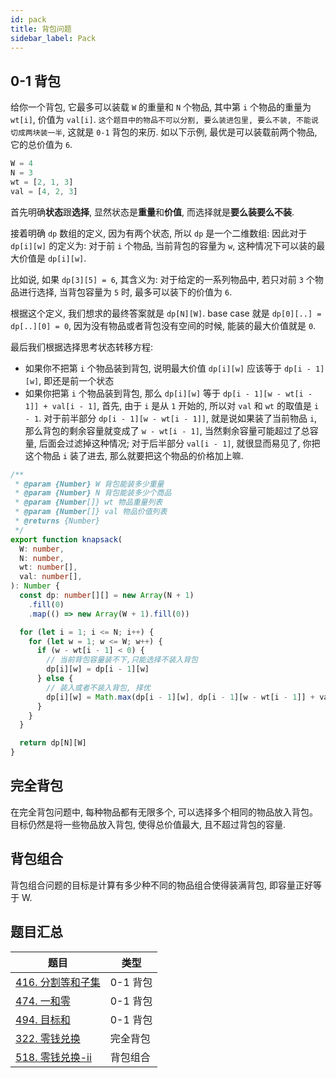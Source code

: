 ```yaml
---
id: pack
title: 背包问题
sidebar_label: Pack
---
```


## 0-1 背包

给你一个背包, 它最多可以装载 `W` 的重量和 `N` 个物品, 其中第 `i` 个物品的重量为 `wt[i]`, 价值为 `val[i]`. `这个题目中的物品不可以分割, 要么装进包里, 要么不装, 不能说切成两块装一半`, 这就是 `0-1` 背包的来历. 如以下示例, 最优是可以装载前两个物品, 它的总价值为 `6`.

```ts
W = 4
N = 3
wt = [2, 1, 3]
val = [4, 2, 3]
```

首先明确**状态**跟**选择**, 显然状态是**重量**和**价值**, 而选择就是**要么装要么不装**.

接着明确 `dp` 数组的定义, 因为有两个状态, 所以 `dp` 是一个二维数组: 因此对于 `dp[i][w]` 的定义为: 对于前 `i` 个物品, 当前背包的容量为 `w`, 这种情况下可以装的最大价值是 `dp[i][w]`.

比如说, 如果 `dp[3][5] = 6`, 其含义为: 对于给定的一系列物品中, 若只对前 `3` 个物品进行选择, 当背包容量为 `5` 时, 最多可以装下的价值为 `6`.

根据这个定义, 我们想求的最终答案就是 `dp[N][W]`. base case 就是 `dp[0][..] = dp[..][0] = 0`, 因为没有物品或者背包没有空间的时候, 能装的最大价值就是 `0`.

最后我们根据选择思考状态转移方程:

- 如果你不把第 `i` 个物品装到背包, 说明最大价值 `dp[i][w]` 应该等于 `dp[i - 1][w]`, 即还是前一个状态
- 如果你把第 `i` 个物品装到背包, 那么 `dp[i][w]` 等于 `dp[i - 1][w - wt[i - 1]] + val[i - 1]`, 首先, 由于 `i` 是从 `1` 开始的, 所以对 `val` 和 `wt` 的取值是 `i - 1`. 对于前半部分 `dp[i - 1][w - wt[i - 1]]`, 就是说如果装了当前物品 `i`, 那么背包的剩余容量就变成了 `w - wt[i - 1]`, 当然剩余容量可能超过了总容量, 后面会过滤掉这种情况; 对于后半部分 `val[i - 1]`, 就很显而易见了, 你把这个物品 `i` 装了进去, 那么就要把这个物品的价格加上嘛.

```ts
/**
 * @param {Number} W 背包能装多少重量
 * @param {Number} N 背包能装多少个商品
 * @param {Number[]} wt 物品重量列表
 * @param {Number[]} val 物品价值列表
 * @returns {Number}
 */
export function knapsack(
  W: number,
  N: number,
  wt: number[],
  val: number[],
): Number {
  const dp: number[][] = new Array(N + 1)
    .fill(0)
    .map(() => new Array(W + 1).fill(0))

  for (let i = 1; i <= N; i++) {
    for (let w = 1; w <= W; w++) {
      if (w - wt[i - 1] < 0) {
        // 当前背包容量装不下,只能选择不装入背包
        dp[i][w] = dp[i - 1][w]
      } else {
        // 装入或者不装入背包, 择优
        dp[i][w] = Math.max(dp[i - 1][w], dp[i - 1][w - wt[i - 1]] + val[i - 1])
      }
    }
  }

  return dp[N][W]
}
```

## 完全背包

在完全背包问题中, 每种物品都有无限多个, 可以选择多个相同的物品放入背包。目标仍然是将一些物品放入背包, 使得总价值最大, 且不超过背包的容量.

## 背包组合

背包组合问题的目标是计算有多少种不同的物品组合使得装满背包, 即容量正好等于 W.

## 题目汇总

| 题目                                                     | 类型     |
| -------------------------------------------------------- | -------- |
| [416. 分割等和子集](/leetcode/medium/416-can-partition)  | 0-1 背包 |
| [474. 一和零](/leetcode/medium/474-find-max-form)        | 0-1 背包 |
| [494. 目标和](/leetcode/medium/494-find-target-sum-ways) | 0-1 背包 |
| [322. 零钱兑换](/leetcode/medium/322-coin-change)        | 完全背包 |
| [518. 零钱兑换-ii](/leetcode/medium/518-change)          | 背包组合 |
